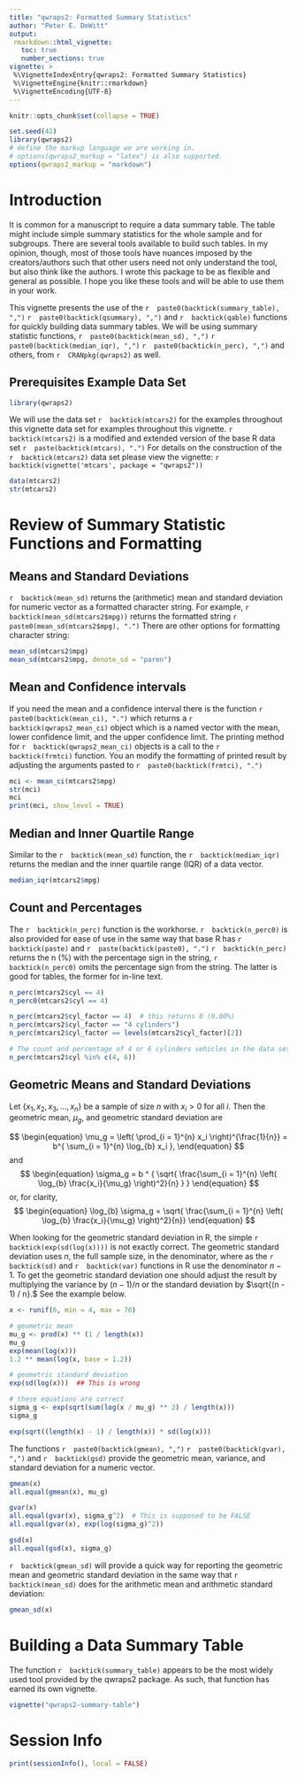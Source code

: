 ```yaml
---
title: "qwraps2: Formatted Summary Statistics"
author: "Peter E. DeWitt"
output:
 rmarkdown::html_vignette:
   toc: true
   number_sections: true
vignette: >
 %\VignetteIndexEntry{qwraps2: Formatted Summary Statistics}
 %\VignetteEngine{knitr::rmarkdown}
 %\VignetteEncoding{UTF-8}
---
```



```r
knitr::opts_chunk$set(collapse = TRUE)
```



```r
set.seed(42)
library(qwraps2)
# define the markup language we are working in.
# options(qwraps2_markup = "latex") is also supported.
options(qwraps2_markup = "markdown")
```


# Introduction

It is common for a manuscript to require a data summary table.  The table might
include simple summary statistics for the whole sample and for subgroups.
There are several tools available to build such tables.  In my opinion, though,
most of those tools have nuances imposed by the creators/authors such that other
users need not only understand the tool, but also think like the authors.
I wrote this package to be as flexible and general as possible.  I hope you like
these tools and will be able to use them in your work.

This vignette presents the use of the
`r  paste0(backtick(summary_table), ",")  `
`r  paste0(backtick(qsummary), ",")  `
and
`r  backtick(qable)  `
functions for quickly building data summary tables.  We will be using summary
statistic functions,
`r  paste0(backtick(mean_sd), ",")  `
`r  paste0(backtick(median_iqr), ",")  `
`r  paste0(backtick(n_perc), ",")  `
and others, from
`r  CRANpkg(qwraps2)  `
as well.

## Prerequisites Example Data Set

```r
library(qwraps2)
```


We will use the data set
`r  backtick(mtcars2)  `
for the examples throughout this vignette
data set for examples throughout this vignette.
`r  backtick(mtcars2)  `
is a modified and extended version of the base R data set
`r  paste(backtick(mtcars), ".")  `
For details on the construction of the
`r  backtick(mtcars2)  `
data set please view the vignette:
`r  backtick(vignette('mtcars', package = "qwraps2"))  `

```r
data(mtcars2)
str(mtcars2)
```


# Review of Summary Statistic Functions and Formatting


## Means and Standard Deviations

`r  backtick(mean_sd)  `
returns the (arithmetic) mean and standard deviation for numeric
vector as a formatted character string. For example,
`r  backtick(mean_sd(mtcars2$mpg))  `
returns the formatted string
`r  paste0(mean_sd(mtcars2$mpg), ".")  `
There are other options for formatting character string:

```r
mean_sd(mtcars2$mpg)
mean_sd(mtcars2$mpg, denote_sd = "paren")
```


## Mean and Confidence intervals

If you need the mean and a confidence interval there is the function
`r  paste0(backtick(mean_ci), ".")  `
which returns a
`r  backtick(qwraps2_mean_ci)  `
object which is a
named vector with the mean, lower confidence limit, and the upper confidence
limit.   The printing method for
`r  backtick(qwraps2_mean_ci)  `
objects is a call to the
`r  backtick(frmtci)  `
function.  You an modify the formatting of printed result by adjusting
the arguments pasted to
`r  paste0(backtick(frmtci), ".")  `

```r
mci <- mean_ci(mtcars2$mpg)
str(mci)
mci
print(mci, show_level = TRUE)
```


## Median and Inner Quartile Range

Similar to the
`r  backtick(mean_sd)  `
function, the
`r  backtick(median_iqr)  `
returns the median and the inner quartile range (IQR) of a data vector.

```r
median_iqr(mtcars2$mpg)
```


## Count and Percentages

The
`r  backtick(n_perc)  `
function is the workhorse.
`r  backtick(n_perc0)  `
is also provided for ease of use in the same way that base R has
`r  backtick(paste)  `
and
`r  paste(backtick(paste0), ".")  `
`r  backtick(n_perc)  `
returns the n (%) with the percentage sign in the string,
`r  backtick(n_perc0)  `
omits the percentage sign from the string.  The latter is good for tables,
the former for in-line text.


```r
n_perc(mtcars2$cyl == 4)
n_perc0(mtcars2$cyl == 4)

n_perc(mtcars2$cyl_factor == 4)  # this returns 0 (0.00%)
n_perc(mtcars2$cyl_factor == "4 cylinders")
n_perc(mtcars2$cyl_factor == levels(mtcars2$cyl_factor)[2])

# The count and percentage of 4 or 6 cylinders vehicles in the data set is
n_perc(mtcars2$cyl %in% c(4, 6))
```


## Geometric Means and Standard Deviations

Let $\left\{x_1, x_2, x_3, \ldots, x_n \right\}$ be a sample of size $n$ with
$x_i > 0$ for all $i.$  Then the geometric mean, $\mu_g,$ and geometric standard
deviation are

$$
\begin{equation}
  \mu_g = \left( \prod_{i = 1}^{n} x_i \right)^{\frac{1}{n}} = b^{ \sum_{i =
  1}^{n} \log_{b} x_i },
\end{equation}
$$
and
$$
\begin{equation}
  \sigma_g = b ^ {
  \sqrt{
    \frac{\sum_{i = 1}^{n} \left( \log_{b} \frac{x_i}{\mu_g} \right)^2}{n}
  }
  }
\end{equation}
$$
or, for clarity,
$$
\begin{equation}
  \log_{b} \sigma_g =
  \sqrt{ \frac{\sum_{i = 1}^{n} \left( \log_{b} \frac{x_i}{\mu_g}
  \right)^2}{n}}
\end{equation}
$$

When looking for the geometric standard deviation in R, the simple
`r  backtick(exp(sd(log(x))))  `
is not exactly correct.  The geometric standard deviation
uses $n,$ the full sample size, in the denominator, where as
the
`r  backtick(sd)  `
and
`r  backtick(var)  `
functions in R use the denominator $n - 1.$  To get
the geometric standard deviation one should adjust the result by multiplying the
variance by $(n - 1) / n$ or the standard deviation by $\sqrt{(n - 1) / n}.$
See the example below.

```r
x <- runif(6, min = 4, max = 70)

# geometric mean
mu_g <- prod(x) ** (1 / length(x))
mu_g
exp(mean(log(x)))
1.2 ** mean(log(x, base = 1.2))

# geometric standard deviation
exp(sd(log(x)))  ## This is wrong

# these equations are correct
sigma_g <- exp(sqrt(sum(log(x / mu_g) ** 2) / length(x)))
sigma_g

exp(sqrt((length(x) - 1) / length(x)) * sd(log(x)))
```


The functions
`r  paste0(backtick(gmean), ",")  `
`r  paste0(backtick(gvar), ",")  `
and
`r  backtick(gsd)  `
provide the geometric mean, variance, and standard deviation for a numeric
vector.

```r
gmean(x)
all.equal(gmean(x), mu_g)

gvar(x)
all.equal(gvar(x), sigma_g^2)  # This is supposed to be FALSE
all.equal(gvar(x), exp(log(sigma_g)^2))

gsd(x)
all.equal(gsd(x), sigma_g)
```


`r  backtick(gmean_sd)  `
will provide a quick way for reporting the geometric mean and
geometric standard deviation in the same way that
`r  backtick(mean_sd)  `
does for the arithmetic mean and arithmetic standard deviation:

```r
gmean_sd(x)
```




# Building a Data Summary Table

The function
`r  backtick(summary_table)  `
appears to be the most widely used tool provided by the qwraps2 package.  As
such, that function has earned its own vignette.

```r
vignette("qwraps2-summary-table")
```



# Session Info


```r
print(sessionInfo(), local = FALSE)
```


